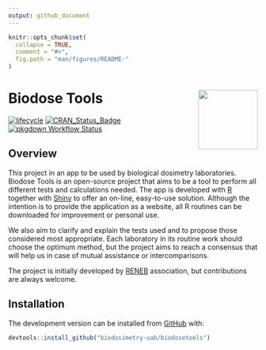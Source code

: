```yaml
---
output: github_document
---
```


```r
knitr::opts_chunk$set(
  collapse = TRUE,
  comment = "#>",
  fig.path = "man/figures/README-"
)
```
# Biodose Tools <img src="man/figures/logo.png" align="right" width="120"/>

<!-- badges: start -->
[![lifecycle](https://img.shields.io/badge/lifecycle-maturing-blue.svg)](https://www.tidyverse.org/lifecycle/#maturing)
[![CRAN_Status_Badge](https://www.r-pkg.org/badges/version/biodosetools)](https://cran.r-project.org/package=biodosetools)
[![pkgdown Workflow Status](https://github.com/biodosimetry-uab/biodosetools/workflows/pkgdown/badge.svg)](https://biodosimetry-uab.github.io/biodosetools/)
<!-- badges: end -->

## Overview

This project in an app to be used by biological dosimetry laboratories. Biodose Tools is an open-source project that aims to be a tool to perform all different tests and calculations needed. The app is developed with <a href="https://www.r-project.org/about.html">R</a> together with <a href="https://shiny.rstudio.com">Shiny</a> to offer an on-line, easy-to-use solution. Although the intention is to provide the application as a website, all R routines can be downloaded for improvement or personal use.

We also aim to clarify and explain the tests used and to propose those considered most appropriate. Each laboratory in its routine work should choose the optimum method, but the project aims to reach a consensus that will help us in case of mutual assistance or intercomparisons.

The project is initially developed by <a href="http://www.reneb.net">RENEB</a> association, but contributions are always welcome.

## Installation

<!-- You can install the released version of <package> from [CRAN](https://CRAN.R-project.org) with: -->

<!-- ``` r -->
<!-- install.packages("biodosetools") -->
<!-- ``` -->

<!-- And  -->
The development version can be installed from [GitHub](https://github.com/) with:

```r
devtools::install_github("biodosimetry-uab/biodosetools")
```
<!-- ## Examples -->

